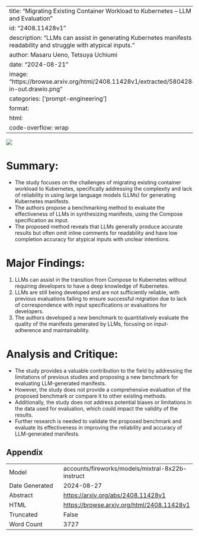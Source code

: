 
---
title: "Migrating Existing Container Workload to Kubernetes -- LLM Based Approach and Evaluation"
id: "2408.11428v1"
description: "LLMs can assist in generating Kubernetes manifests but may lack readability and struggle with atypical inputs."
author: Masaru Ueno, Tetsuya Uchiumi
date: "2024-08-21"
image: "https://browse.arxiv.org/html/2408.11428v1/extracted/5804284/figure/kompose-in-out.drawio.png"
categories: ['prompt-engineering']
format:
  html:
    code-overflow: wrap
---

![](https://browse.arxiv.org/html/2408.11428v1/extracted/5804284/figure/kompose-in-out.drawio.png)

# Summary:

- The study focuses on the challenges of migrating existing container workload to Kubernetes, specifically addressing the complexity and lack of reliability in using large language models (LLMs) for generating Kubernetes manifests.
- The authors propose a benchmarking method to evaluate the effectiveness of LLMs in synthesizing manifests, using the Compose specification as input.
- The proposed method reveals that LLMs generally produce accurate results but often omit inline comments for readability and have low completion accuracy for atypical inputs with unclear intentions.

# Major Findings:

1. LLMs can assist in the transition from Compose to Kubernetes without requiring developers to have a deep knowledge of Kubernetes.
2. LLMs are still being developed and are not sufficiently reliable, with previous evaluations failing to ensure successful migration due to lack of correspondence with input specifications or evaluations for developers.
3. The authors developed a new benchmark to quantitatively evaluate the quality of the manifests generated by LLMs, focusing on input-adherence and maintainability.

# Analysis and Critique:

- The study provides a valuable contribution to the field by addressing the limitations of previous studies and proposing a new benchmark for evaluating LLM-generated manifests.
- However, the study does not provide a comprehensive evaluation of the proposed benchmark or compare it to other existing methods.
- Additionally, the study does not address potential biases or limitations in the data used for evaluation, which could impact the validity of the results.
- Further research is needed to validate the proposed benchmark and evaluate its effectiveness in improving the reliability and accuracy of LLM-generated manifests.

## Appendix

|          |          |
|----------|----------|
| Model     | accounts/fireworks/models/mixtral-8x22b-instruct       |
| Date Generated     | 2024-08-27       |
| Abstract | [https://arxiv.org/abs/2408.11428v1](https://arxiv.org/abs/2408.11428v1)        |
| HTML     | [https://browse.arxiv.org/html/2408.11428v1](https://browse.arxiv.org/html/2408.11428v1)       |
| Truncated       | False       |
| Word Count       | 3727       |